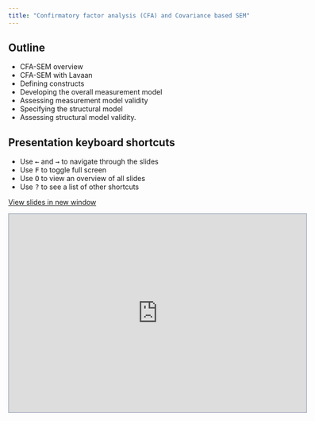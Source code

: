 ---
title: "Confirmatory factor analysis (CFA) and Covariance based SEM"
---

## Outline

-   CFA-SEM overview
-   CFA-SEM with Lavaan
-   Defining constructs
-   Developing the overall measurement model
-   Assessing measurement model validity
-   Specifying the structural model
-   Assessing structural model validity.

## Presentation keyboard shortcuts

::: text-line-space
<ul>

<li>Use <kbd>←</kbd> and <kbd>→</kbd> to navigate through the slides</li>

<li>Use <kbd>F</kbd> to toggle full screen</li>

<li>Use <kbd>O</kbd> to view an overview of all slides</li>

<li>Use <kbd>?</kbd> to see a list of other shortcuts</li>

</ul>
:::

<a href="https://chris-allones.github.io/sem-2023-materials/sem_presentations/03-cfa-cb-sem/cfa-cb-sem.html" target="_blank" class="btn-slides">View slides in new window</a>

```{=html}
<iframe class=box width="600" height="400" src="https://chris-allones.github.io/sem-2023-materials/sem_presentations/03-cfa-cb-sem/cfa-cb-sem.html" style="border:1px solid #8e9aaf";></iframe>
```
